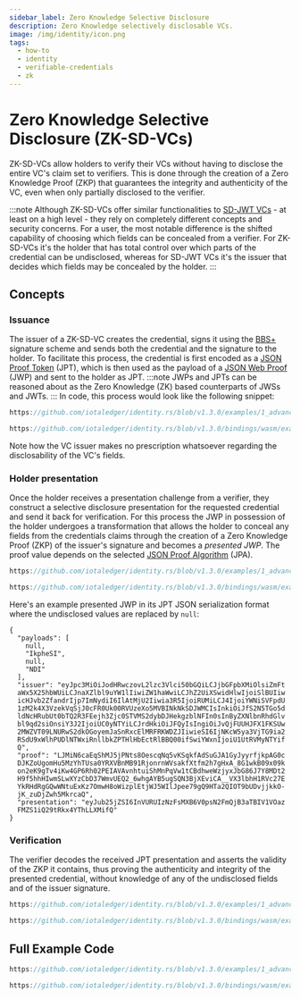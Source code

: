 ```yaml
---
sidebar_label: Zero Knowledge Selective Disclosure
description: Zero Knowledge selectively disclosable VCs.
image: /img/identity/icon.png
tags:
  - how-to
  - identity
  - verifiable-credentials
  - zk
---
```



# Zero Knowledge Selective Disclosure (ZK-SD-VCs)
ZK-SD-VCs allow holders to verify their VCs without having to disclose the entire VC's claim set to verifiers. 
This is done through the creation of a Zero Knowledge Proof (ZKP) that guarantees the integrity and authenticity
of the VC, even when only partially disclosed to the verifier.

:::note
Although ZK-SD-VCs offer similar functionalities to [SD-JWT VCs](selective-disclosure.mdx) - at least on a high level - they rely on completely different
concepts and security concerns. For a user, the most notable difference is the shifted capability of choosing which fields can
be concealed from a verifier. For ZK-SD-VCs it's the holder that has total control over which parts of the credential can be 
undisclosed, whereas for SD-JWT VCs it's the issuer that decides which fields may be concealed by the holder.
:::

## Concepts
### Issuance
The issuer of a ZK-SD-VC creates the credential, signs it using the [BBS+](https://www.ietf.org/archive/id/draft-irtf-cfrg-bbs-signatures-05.html) signature scheme
and sends both the credential and the signature to the holder. To facilitate this process, the credential is first encoded 
as a [JSON Proof Token](https://www.ietf.org/archive/id/draft-ietf-jose-json-proof-token-02.html) (JPT), which is then used as the payload of a 
[JSON Web Proof](https://www.ietf.org/archive/id/draft-ietf-jose-json-web-proof-02.html) (JWP) and sent to the holder as JPT. 
:::note
JWPs and JPTs can be reasoned about as the Zero Knowledge (ZK) based counterparts of JWSs and JWTs.
:::
In code, this process would look like the following snippet:
<Tabs groupId="language" queryString>
<TabItem value="rust" label="Rust">

```rust reference
https://github.com/iotaledger/identity.rs/blob/v1.3.0/examples/1_advanced/9_zkp.rs#L114-L141
```

</TabItem>
<TabItem value="typescript-node" label="Typescript (Node.js)">

```ts reference
https://github.com/iotaledger/identity.rs/blob/v1.3.0/bindings/wasm/examples/src/1_advanced/8_zkp.ts#L109-L133
```

</TabItem>
</Tabs>


Note how the VC issuer makes no prescription whatsoever regarding the disclosability of the VC's fields.

### Holder presentation

Once the holder receives a presentation challenge from a verifier, they construct a selective disclosure presentation for the requested credential
and send it back for verification. For this process the JWP in possession of the holder undergoes a transformation that allows the holder
to conceal any fields from the credentials claims through the creation of a Zero Knowledge Proof (ZKP) of the issuer's signature and becomes a _presented JWP_.
The proof value depends on the selected [JSON Proof Algorithm](https://www.ietf.org/archive/id/draft-ietf-jose-json-proof-algorithms-02.html) (JPA).

<Tabs groupId="language" queryString>

<TabItem value="rust" label="Rust">

```rust reference
https://github.com/iotaledger/identity.rs/blob/v1.3.0/examples/1_advanced/9_zkp.rs#L197-L223
```

</TabItem>
<TabItem value="typescript-node" label="Typescript (Node.js)">

```ts reference
https://github.com/iotaledger/identity.rs/blob/v1.3.0/bindings/wasm/examples/src/1_advanced/8_zkp.ts#L178-L199
```

</TabItem>
</Tabs>

Here's an example presented JWP in its JPT JSON serialization format where the undisclosed values are replaced by `null`:
```
{
  "payloads": [
    null,
    "IkpheSI",
    null,
    "NDI"
  ],
  "issuer": "eyJpc3MiOiJodHRwczovL2lzc3Vlci50bGQiLCJjbGFpbXMiOlsiZmFt
  aWx5X25hbWUiLCJnaXZlbl9uYW1lIiwiZW1haWwiLCJhZ2UiXSwidHlwIjoiSlBUIiw
  icHJvb2ZfandrIjp7ImNydiI6IlAtMjU2Iiwia3R5IjoiRUMiLCJ4IjoiYWNiSVFpdU
  1zM2k4X3VzekVqSjJ0cFR0Uk00RVUzeXo5MVBINkNkSDJWMCIsInkiOiJfS2N5TGo5d
  ldNcHRubUt0bTQ2R3FEejh3Zjc0STVMS2dybDJHekgzblNFIn0sInByZXNlbnRhdGlv
  bl9qd2siOnsiY3J2IjoiUC0yNTYiLCJrdHkiOiJFQyIsIngiOiJvQjFUUHJFX1FKSUw
  2MWZVT09LNURwS2dkOGoyemJaSnRxcElMRFRKWDZJIiwieSI6IjNKcW5ya3VjTG9ia2
  RSdU9xWlhPUDlNTWxiRnllbkZPTHlHbEctRlBBQ00ifSwiYWxnIjoiU1UtRVMyNTYif
  Q",
  "proof": "LJMiN6caEqShMJ5jPNts8OescqNq5vKSqkfAdSuGJA1GyJyyrfjkpAG0c
  DJKZoUgomHu5MzYhTUsa0YRXVBnMB91RjonrnWVsakfXtfm2h7gHxA_8G1wkB09x09k
  on2eK9gTv4iKw4GP6Rh02PEIAVAvnhtuiShMnPqVw1tCBdhweWzjyxJbG86J7Y8MDt2
  H9f5hhHIwmSLwXYzCbD37WmvUEQ2_6whgAYB5ugSQN3BjXEviCA__VX3lbhH1RVc27E
  YkRHdRgGQwWNtuExKz7OmwH8oWizplEtjWJ5WIlJpee79gQ9HTa2QIOT9bUDvjjkkO-
  jK_zuDjZwh5MkrcaQ",
  "presentation": "eyJub25jZSI6InVURUIzNzFsMXB6V0psN2FmQjB3aTBIV1VOaz
  FMZS1iQ29tRkx4YThLLXMifQ"
}
```

### Verification

The verifier decodes the received JPT presentation and asserts the validity of the ZKP it contains, thus proving the
authenticity and integrity of the presented credential, without knowledge of any of the undisclosed fields and of the issuer signature.

<Tabs groupId="language" queryString>

<TabItem value="rust" label="Rust">

```rust reference
https://github.com/iotaledger/identity.rs/blob/v1.3.0/examples/1_advanced/9_zkp.rs#L244-L257
```

</TabItem>
<TabItem value="typescript-node" label="Typescript (Node.js)">

```ts reference
https://github.com/iotaledger/identity.rs/blob/v1.3.0/bindings/wasm/examples/src/1_advanced/8_zkp.ts#L217-L225
```

</TabItem>
</Tabs>

## Full Example Code

<Tabs groupId="language" queryString>
<TabItem value="rust" label="Rust">

```rust reference
https://github.com/iotaledger/identity.rs/blob/v1.3.0/examples/1_advanced/9_zkp.rs
```

</TabItem>
<TabItem value="typescript-node" label="Typescript (Node.js)">

```ts reference
https://github.com/iotaledger/identity.rs/blob/v1.3.0/bindings/wasm/examples/src/1_advanced/8_zkp.ts
```

</TabItem>
</Tabs>
